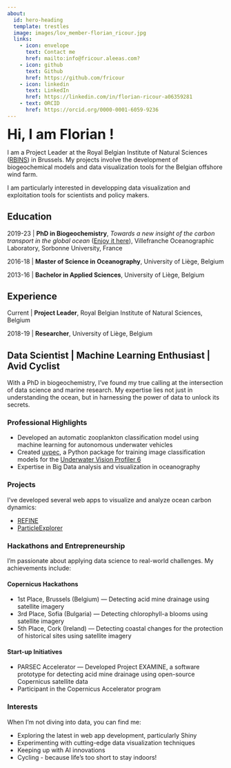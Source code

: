```yaml
---
about:
  id: hero-heading
  template: trestles
  image: images/lov_member-florian_ricour.jpg
  links:
    - icon: envelope
      text: Contact me
      href: mailto:info@fricour.aleeas.com?
    - icon: github
      text: Github
      href: https://github.com/fricour
    - icon: linkedin
      text: LinkedIn
      href: https://linkedin.com/in/florian-ricour-a06359281
    - text: ORCID
      href: https://orcid.org/0000-0001-6059-9236
---
```


::: {#hero-heading}
<strong>[Hi, I am Florian ! ]{style="font-size: xx-large;"}</strong><br>

I am a Project Leader at the Royal Belgian Institute of Natural Sciences ([RBINS](https://www.naturalsciences.be/)) in Brussels. My projects involve the development of biogeochemical models and data visualization tools for the Belgian offshore wind farm.

I am particularly interested in developping data visualization and exploitation tools for scientists and policy makers.

## Education

2019-23 \| **PhD in Biogeochemistry**, *Towards a new insight of the carbon transport in the global ocean* ([Enjoy it here](https://orbi.uliege.be/handle/2268/304539)), Villefranche Oceanographic Laboratory, Sorbonne University, France

2016-18 \| **Master of Science in Oceanography**, University of Liège, Belgium

2013-16 \| **Bachelor in Applied Sciences**, University of Liège, Belgium

## Experience

Current \| **Project Leader**, Royal Belgian Institute of Natural Sciences, Belgium

2018-19 \| **Researcher**, University of Liège, Belgium
:::

<h2>Data Scientist | Machine Learning Enthusiast | Avid Cyclist</h2>
<p>With a PhD in biogeochemistry, I've found my true calling at the intersection of data science and marine research. My expertise lies not just in understanding the ocean, but in harnessing the power of data to unlock its secrets.</p>
<h3>Professional Highlights</h3>
<ul>
  <li>Developed an automatic zooplankton classification model using machine learning for autonomous underwater vehicles</li>
  <li>Created <a href="https://github.com/ecotaxa/uvpec/">uvpec</a>, a Python package for training image classification models for the <a href="http://www.hydroptic.com/index.php/public/Page/product_item/UVP6-LP">Underwater Vision Profiler 6</a></li>
  <li>Expertise in Big Data analysis and visualization in oceanography</li>
</ul>
<h3>Projects</h3>
<p>I've developed several web apps to visualize and analyze ocean carbon dynamics:</p>
<ul>
  <li><a href="http://oao2022.imev-mer.fr:3838/ricour/RefineParking/">REFINE</a></li>
  <li><a href="https://fricour-ws.observablehq.cloud/particle-explorer/">ParticleExplorer</a></li>
</ul>
<h3>Hackathons and Entrepreneurship</h3>
<p>I'm passionate about applying data science to real-world challenges. My achievements include:</p>
<h4>Copernicus Hackathons</h4>
<ul>
  <li>1st Place, Brussels (Belgium) — Detecting acid mine drainage using satellite imagery</li>
  <li>3rd Place, Sofia (Bulgaria) — Detecting chlorophyll-a blooms using satellite imagery</li>
  <li>5th Place, Cork (Ireland) — Detecting coastal changes for the protection of historical sites using satellite imagery</li>
</ul>
<h4>Start-up Initiatives</h4>
<ul>
  <li>PARSEC Accelerator — Developed Project EXAMINE, a software prototype for detecting acid mine drainage using open-source Copernicus satellite data</li>
  <li>Participant in the Copernicus Accelerator program</li>
</ul>
<h3>Interests</h3>
<p>When I'm not diving into data, you can find me:</p>
<ul>
  <li>Exploring the latest in web app development, particularly Shiny</li>
  <li>Experimenting with cutting-edge data visualization techniques</li>
  <li>Keeping up with AI innovations</li>
  <li>Cycling - because life's too short to stay indoors!</li>
</ul>